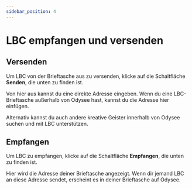 ---
sidebar_position: 4
---

# LBC empfangen und versenden

## Versenden

Um LBC von der Brieftasche aus zu versenden, klicke auf die Schaltfläche **Senden**, die unten zu finden ist.

Von hier aus kannst du eine direkte Adresse eingeben. Wenn du eine LBC-Brieftasche außerhalb von Odysee hast, kannst du die Adresse hier einfügen.

Alternativ kannst du auch andere kreative Geister innerhalb von Odysee suchen und mit LBC unterstützen.

## Empfangen

Um LBC zu empfangen, klicke auf die Schaltfläche **Empfangen**, die unten zu finden ist. 

Hier wird die Adresse deiner Brieftasche angezeigt. Wenn dir jemand LBC an diese Adresse sendet, erscheint es in deiner Brieftasche auf Odysee.
